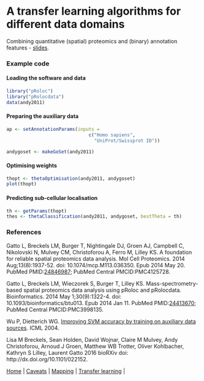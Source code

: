 # A transfer learning algorithms for different data domains

Combining quantitative (spatial) proteomics and (binary) annotation
features - [slides](https://github.com/ComputationalProteomicsUnit/Intro-Integ-Omics-Prot/blob/master/thetatut.pdf?raw=true).

### Example code

#### Loading the software and data

```r
library("pRoloc")
library("pRolocdata")
data(andy2011)
```

#### Preparing the auxiliary data
```r
ap <- setAnnotationParams(inputs =
                              c("Homo sapiens",
                                "UniProt/Swissprot ID"))

andygoset <- makeGoSet(andy2011)
```

#### Optimising weights
```r
thopt <- thetaOptimisation(andy2011, andygoset)
plot(thopt)
```

#### Predicting sub-cellular localisation
```r
th <- getParams(thopt)
thes <- thetaClassification(andy2011, andygoset, bestTheta = th)
```

### References

Gatto L, Breckels LM, Burger T, Nightingale DJ, Groen AJ, Campbell C,
Nikolovski N, Mulvey CM, Christoforou A, Ferro M, Lilley KS. A
foundation for reliable spatial proteomics data analysis. Mol Cell
Proteomics. 2014 Aug;13(8):1937-52. doi: 10.1074/mcp.M113.036350. Epub
2014 May 20. PubMed
PMID:[24846987](http://www.ncbi.nlm.nih.gov/pubmed/24846987); PubMed
Central PMCID:PMC4125728.

Gatto L, Breckels LM, Wieczorek S, Burger T, Lilley KS.
Mass-spectrometry-based spatial proteomics data analysis using pRoloc
and pRolocdata. Bioinformatics. 2014 May 1;30(9):1322-4. doi:
10.1093/bioinformatics/btu013. Epub 2014 Jan 11. PubMed
PMID:[24413670](http://www.ncbi.nlm.nih.gov/pubmed/24413670); PubMed
Central PMCID:PMC3998135.

Wu P, Dietterich WG.
[Improving SVM accuracy by training on auxiliary data sources](http://citeseer.ist.psu.edu/viewdoc/summary?doi=10.1.1.94.594).
ICML 2004.

Lisa M Breckels, Sean Holden, David Wojnar, Claire M Mulvey, Andy
Christoforou, Arnoud J Groen, Matthew WB Trotter, Oliver Kohlbacher,
Kathryn S Lilley, Laurent Gatto 2016 bioRXiv doi:
http://dx.doi.org/10.1101/022152.



| [Home](./README.md) | [Caveats](./caveats.md) | [Mapping](./mapping.md) | [Transfer learning](./transfer-learning.md) |
